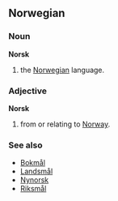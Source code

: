 ==Norwegian==
===Noun===
'''Norsk''' <!-- doesn't it have a gender, a plural, (a diminutive)?-->

# the [[Norwegian]] language.

===Adjective===
'''Norsk''' <!-- is it capitalized? Doesn't it have a comparative and superlative? -->

# from or relating to [[Norway]].

===See also===
*[[Bokmål]]
*[[Landsmål]]
*[[Nynorsk]]
*[[Riksmål]]